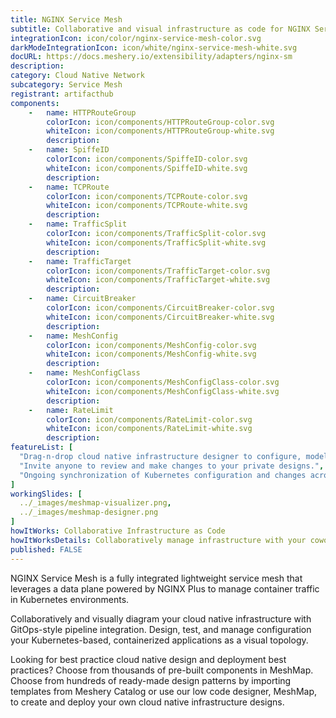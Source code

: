 ```yaml
---
title: NGINX Service Mesh
subtitle: Collaborative and visual infrastructure as code for NGINX Service Mesh
integrationIcon: icon/color/nginx-service-mesh-color.svg
darkModeIntegrationIcon: icon/white/nginx-service-mesh-white.svg
docURL: https://docs.meshery.io/extensibility/adapters/nginx-sm
description: 
category: Cloud Native Network
subcategory: Service Mesh
registrant: artifacthub
components: 
	-	name: HTTPRouteGroup
		colorIcon: icon/components/HTTPRouteGroup-color.svg
		whiteIcon: icon/components/HTTPRouteGroup-white.svg
		description: 
	-	name: SpiffeID
		colorIcon: icon/components/SpiffeID-color.svg
		whiteIcon: icon/components/SpiffeID-white.svg
		description: 
	-	name: TCPRoute
		colorIcon: icon/components/TCPRoute-color.svg
		whiteIcon: icon/components/TCPRoute-white.svg
		description: 
	-	name: TrafficSplit
		colorIcon: icon/components/TrafficSplit-color.svg
		whiteIcon: icon/components/TrafficSplit-white.svg
		description: 
	-	name: TrafficTarget
		colorIcon: icon/components/TrafficTarget-color.svg
		whiteIcon: icon/components/TrafficTarget-white.svg
		description: 
	-	name: CircuitBreaker
		colorIcon: icon/components/CircuitBreaker-color.svg
		whiteIcon: icon/components/CircuitBreaker-white.svg
		description: 
	-	name: MeshConfig
		colorIcon: icon/components/MeshConfig-color.svg
		whiteIcon: icon/components/MeshConfig-white.svg
		description: 
	-	name: MeshConfigClass
		colorIcon: icon/components/MeshConfigClass-color.svg
		whiteIcon: icon/components/MeshConfigClass-white.svg
		description: 
	-	name: RateLimit
		colorIcon: icon/components/RateLimit-color.svg
		whiteIcon: icon/components/RateLimit-white.svg
		description: 
featureList: [
  "Drag-n-drop cloud native infrastructure designer to configure, model, and deploy your workloads.",
  "Invite anyone to review and make changes to your private designs.",
  "Ongoing synchronization of Kubernetes configuration and changes across any number of clusters."
]
workingSlides: [
  ../_images/meshmap-visualizer.png,
  ../_images/meshmap-designer.png
]
howItWorks: Collaborative Infrastructure as Code
howItWorksDetails: Collaboratively manage infrastructure with your coworkers synchronously sharing the same designs.
published: FALSE
---
```

<p>
NGINX Service Mesh is a fully integrated lightweight service mesh that leverages a data plane powered by NGINX Plus to manage container traffic in Kubernetes environments.
</p>
<p>
    Collaboratively and visually diagram your cloud native infrastructure with GitOps-style pipeline integration. Design, test, and manage configuration your Kubernetes-based, containerized applications as a visual topology.
</p>
<p>
    Looking for best practice cloud native design and deployment best practices? Choose from thousands of pre-built components in MeshMap. Choose from hundreds of ready-made design patterns by importing templates from Meshery Catalog or use our low code designer, MeshMap, to create and deploy your own cloud native infrastructure designs.
</p>
